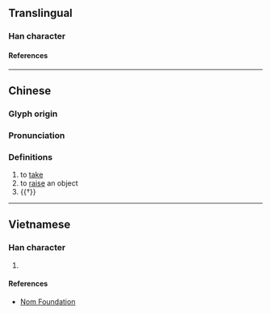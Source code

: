 {{character info/new}}
==Translingual==

===Han character===
{{Han char|rn=64|rad=手|as=16|sn=19|four=51017|canj=QYPT|ids=⿰扌盧}}

====References====
{{Han ref|kx=0462.360|dkj=12965|dj=0811.360|hdz=31982.150|uh=650E}}

----
==Chinese==
{{zh-forms}}

===Glyph origin===
{{Han etym}}

===Pronunciation===
{{zh-pron
|m=lú
|c=lou4
|mc=y
|oc=y
|cat=v
}}

===Definitions===
{{zh-hanzi}}

# to [[take]]
# to [[raise]] an object
# {{†}} {{zh-alt-form|攞}}

----

==Vietnamese==

===Han character===
{{vi-readings|rs=手16|reading=[[rờ]], [[lư]], [[lựa]]}}

# {{rfdef|vi|sort=手16}}

====References====
* [http://nomfoundation.org/common/nom_details.php?codepoint=650e Nom Foundation]